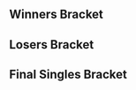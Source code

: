 {{DISPLAYTITLE:Press Start: Singles Bracket}}{{SetGame|melee}}{{Press Start Tabs
|This=4}}
==Winners Bracket==
{{32DEWBracketA
|tourneylink=Press Start
|tourneyname=Press Start

|R1=Round 1
|R2=Round 2
|R3=Round 3
|R4=Round 4

|r1m1p1=Mango |r1m1p1flag=us |r1m1p1score=DQ |r1m1win=2
|r1m1p2=A Rookie |r1m1p2flag=us |r1m1p2score={{win}}
|r1m1p1char1= |r1m1p2char1= |r1m1p1stock1= |r1m1p2stock1= |r1m1win1= |r1m1stage1=
|r1m1p1char2= |r1m1p2char2= |r1m1p1stock2= |r1m1p2stock2= |r1m1win2= |r1m1stage2=
|r1m1p1char3= |r1m1p2char3= |r1m1p1stock3= |r1m1p2stock3= |r1m1win3= |r1m1stage3=
|r1m1p1char4= |r1m1p2char4= |r1m1p1stock4= |r1m1p2stock4= |r1m1win4= |r1m1stage4=
|r1m1p1char5= |r1m1p2char5= |r1m1p1stock5= |r1m1p2stock5= |r1m1win5= |r1m1stage5=
|r1m1date=
|r1m1finished=
|r1m1details={{BracketMatchDetails|comment=Mango was DQ'd to losers bracket|preview=|lrthread=|vod=|interview=|recap=}}

|r1m2p1=Fly Amanita |r1m2p1flag=us |r1m2p1score=3 |r1m2win=1
|r1m2p2=Jace |r1m2p2flag=us |r1m2p2score=0
|r1m2p1char1= |r1m2p2char1= |r1m2p1stock1= |r1m2p2stock1= |r1m2win1= |r1m2stage1=
|r1m2p1char2= |r1m2p2char2= |r1m2p1stock2= |r1m2p2stock2= |r1m2win2= |r1m2stage2=
|r1m2p1char3= |r1m2p2char3= |r1m2p1stock3= |r1m2p2stock3= |r1m2win3= |r1m2stage3=
|r1m2p1char4= |r1m2p2char4= |r1m2p1stock4= |r1m2p2stock4= |r1m2win4= |r1m2stage4=
|r1m2p1char5= |r1m2p2char5= |r1m2p1stock5= |r1m2p2stock5= |r1m2win5= |r1m2stage5=
|r1m2date=
|r1m2finished=

|r1m3p1=Hax |r1m3p1flag=us |r1m3p1score=DQ |r1m3win=2
|r1m3p2=Reason |r1m3p2flag=us |r1m3p2score={{win}}
|r1m3p1char1= |r1m3p2char1= |r1m3p1stock1= |r1m3p2stock1= |r1m3win1= |r1m3stage1=
|r1m3p1char2= |r1m3p2char2= |r1m3p1stock2= |r1m3p2stock2= |r1m3win2= |r1m3stage2=
|r1m3p1char3= |r1m3p2char3= |r1m3p1stock3= |r1m3p2stock3= |r1m3win3= |r1m3stage3=
|r1m3p1char4= |r1m3p2char4= |r1m3p1stock4= |r1m3p2stock4= |r1m3win4= |r1m3stage4=
|r1m3p1char5= |r1m3p2char5= |r1m3p1stock5= |r1m3p2stock5= |r1m3win5= |r1m3stage5=
|r1m3date=
|r1m3finished=
|r1m3details={{BracketMatchDetails|comment=Hax was DQ'd to losers bracket|preview=|lrthread=|vod=|interview=|recap=}}

|r1m4p1=Shroomed |r1m4p1flag=us |r1m4p1score=3 |r1m4win=1
|r1m4p2=Ken |r1m4p2flag=us |r1m4p2score=1
|r1m4p1char1=sheik |r1m4p2char1=marth |r1m4p1stock1=2 |r1m4p2stock1=0 |r1m4win1=1 |r1m4stage1=Battlefield
|r1m4p1char2=sheik |r1m4p2char2=marth |r1m4p1stock2=3 |r1m4p2stock2=0 |r1m4win2=1 |r1m4stage2=Fountain of Dreams
|r1m4p1char3=sheik |r1m4p2char3=marth |r1m4p1stock3=0 |r1m4p2stock3=2 |r1m4win3=2 |r1m4stage3=Battlefield
|r1m4p1char4=sheik |r1m4p2char4=marth |r1m4p1stock4=2 |r1m4p2stock4=0 |r1m4win4=1 |r1m4stage4=Dream Land
|r1m4date=
|r1m4finished=
|r1m4details={{BracketMatchDetails|comment=|preview=|lrthread=|vod=https://www.youtube.com/watch?v=oSOnjw_X2EI|interview=|recap=}}

|r1m5p1=Mew2King |r1m5p1flag=us |r1m5p1score=3 |r1m5win=1
|r1m5p2=Mevan |r1m5p2flag=us |r1m5p2score=1
|r1m5p1char1= |r1m5p2char1= |r1m5p1stock1= |r1m5p2stock1= |r1m5win1= |r1m5stage1=
|r1m5p1char2= |r1m5p2char2= |r1m5p1stock2= |r1m5p2stock2= |r1m5win2= |r1m5stage2=
|r1m5p1char3= |r1m5p2char3= |r1m5p1stock3= |r1m5p2stock3= |r1m5win3= |r1m5stage3=
|r1m5p1char4= |r1m5p2char4= |r1m5p1stock4= |r1m5p2stock4= |r1m5win4= |r1m5stage4=
|r1m5p1char5= |r1m5p2char5= |r1m5p1stock5= |r1m5p2stock5= |r1m5win5= |r1m5stage5=
|r1m5date=
|r1m5finished=

|r1m6p1=Leffen |r1m6p1flag=se |r1m6p1score=3 |r1m6win=1
|r1m6p2=Santiago |r1m6p2flag=us |r1m6p2score=0
|r1m6p1char1=fox |r1m6p2char1=fox |r1m6p1stock1=2 |r1m6p2stock1=0 |r1m6win1=1 |r1m6stage1=Battlefield
|r1m6p1char2=fox |r1m6p2char2=fox |r1m6p1stock2=3 |r1m6p2stock2=0 |r1m6win2=1 |r1m6stage2=Fountain of Dreams
|r1m6p1char3=fox |r1m6p2char3=fox |r1m6p1stock3=1 |r1m6p2stock3=0 |r1m6win3=1 |r1m6stage3=Dream Land
|r1m6date=
|r1m6finished=
|r1m6details={{BracketMatchDetails|comment=|preview=|lrthread=|vod=https://www.youtube.com/watch?v=ezZS61I1LFA|interview=|recap=}}

|r1m7p1=SFAT |r1m7p1flag=us |r1m7p1score=3 |r1m7win=1
|r1m7p2=Tai |r1m7p2flag=us |r1m7p2score=0
|r1m7p1char1= |r1m7p2char1= |r1m7p1stock1= |r1m7p2stock1= |r1m7win1= |r1m7stage1=
|r1m7p1char2= |r1m7p2char2= |r1m7p1stock2= |r1m7p2stock2= |r1m7win2= |r1m7stage2=
|r1m7p1char3= |r1m7p2char3= |r1m7p1stock3= |r1m7p2stock3= |r1m7win3= |r1m7stage3=
|r1m7p1char4= |r1m7p2char4= |r1m7p1stock4= |r1m7p2stock4= |r1m7win4= |r1m7stage4=
|r1m7p1char5= |r1m7p2char5= |r1m7p1stock5= |r1m7p2stock5= |r1m7win5= |r1m7stage5=
|r1m7date=
|r1m7finished=

|r1m8p1=Tafokints |r1m8p1flag=us |r1m8p1score={{win}} |r1m8win=1
|r1m8p2=S2J |r1m8p2flag=us |r1m8p2score=DQ
|r1m8p1char1= |r1m8p2char1= |r1m8p1stock1= |r1m8p2stock1= |r1m8win1= |r1m8stage1=
|r1m8p1char2= |r1m8p2char2= |r1m8p1stock2= |r1m8p2stock2= |r1m8win2= |r1m8stage2=
|r1m8p1char3= |r1m8p2char3= |r1m8p1stock3= |r1m8p2stock3= |r1m8win3= |r1m8stage3=
|r1m8p1char4= |r1m8p2char4= |r1m8p1stock4= |r1m8p2stock4= |r1m8win4= |r1m8stage4=
|r1m8p1char5= |r1m8p2char5= |r1m8p1stock5= |r1m8p2stock5= |r1m8win5= |r1m8stage5=
|r1m8date=
|r1m8finished=
|r1m8details={{BracketMatchDetails|comment=S2J was DQ'd to losers bracket|preview=|lrthread=|vod=|interview=|recap=}}

|r1m9p1=Hungrybox |r1m9p1flag=us |r1m9p1score=3 |r1m9win=1
|r1m9p2=MacD |r1m9p2flag=us |r1m9p2score=0
|r1m9p1char1=jigglypuff |r1m9p2char1=peach |r1m9p1stock1=2 |r1m9p2stock1=0 |r1m9win1=1 |r1m9stage1=Battlefield
|r1m9p1char2=jigglypuff |r1m9p2char2=peach |r1m9p1stock2=2 |r1m9p2stock2=0 |r1m9win2=1 |r1m9stage2=Fountain of Dreams
|r1m9p1char3=jigglypuff |r1m9p2char3=peach |r1m9p1stock3=2 |r1m9p2stock3=0 |r1m9win3=1 |r1m9stage3=Fountain of Dreams
|r1m9date=
|r1m9finished=
|r1m9details={{BracketMatchDetails|comment=|preview=|lrthread=|vod=https://www.youtube.com/watch?v=3FMoraVKBog|interview=|recap=}}

|r1m10p1=Cactuar |r1m10p1flag=us |r1m10p1score=3 |r1m10win=1
|r1m10p2=MikeHaze |r1m10p2flag=us |r1m10p2score=0
|r1m10p1char1=fox |r1m10p2char1=fox |r1m10p1stock1=2 |r1m10p2stock1=0 |r1m10win1=1 |r1m10stage1=Battlefield
|r1m10p1char2=fox |r1m10p2char2=fox |r1m10p1stock2=2 |r1m10p2stock2=0 |r1m10win2=1 |r1m10stage2=Dream Land
|r1m10p1char3=fox |r1m10p2char3=fox |r1m10p1stock3=2 |r1m10p2stock3=0 |r1m10win3=1 |r1m10stage3=Final Destination
|r1m10date=
|r1m10finished=
|r1m10details={{BracketMatchDetails|comment=|preview=|lrthread=|vod=https://www.youtube.com/watch?v=QDPzHVyJbOU|interview=|recap=}}

|r1m11p1=Lucky |r1m11p1flag=us |r1m11p1score=3 |r1m11win=1
|r1m11p2=Sherigami |r1m11p2flag=us |r1m11p2score=0
|r1m11p1char1= |r1m11p2char1= |r1m11p1stock1= |r1m11p2stock1= |r1m11win1= |r1m11stage1=
|r1m11p1char2= |r1m11p2char2= |r1m11p1stock2= |r1m11p2stock2= |r1m11win2= |r1m11stage2=
|r1m11p1char3= |r1m11p2char3= |r1m11p1stock3= |r1m11p2stock3= |r1m11win3= |r1m11stage3=
|r1m11p1char4= |r1m11p2char4= |r1m11p1stock4= |r1m11p2stock4= |r1m11win4= |r1m11stage4=
|r1m11p1char5= |r1m11p2char5= |r1m11p1stock5= |r1m11p2stock5= |r1m11win5= |r1m11stage5=
|r1m11date=
|r1m11finished=

|r1m12p1=OkamiBW |r1m12p1flag=us |r1m12p1score=3 |r1m12win=1
|r1m12p2=Fiction |r1m12p2flag=us |r1m12p2score=2
|r1m12p1char1= |r1m12p2char1= |r1m12p1stock1= |r1m12p2stock1= |r1m12win1= |r1m12stage1=
|r1m12p1char2= |r1m12p2char2= |r1m12p1stock2= |r1m12p2stock2= |r1m12win2= |r1m12stage2=
|r1m12p1char3= |r1m12p2char3= |r1m12p1stock3= |r1m12p2stock3= |r1m12win3= |r1m12stage3=
|r1m12p1char4= |r1m12p2char4= |r1m12p1stock4= |r1m12p2stock4= |r1m12win4= |r1m12stage4=
|r1m12p1char5= |r1m12p2char5= |r1m12p1stock5= |r1m12p2stock5= |r1m12win5= |r1m12stage5=
|r1m12date=
|r1m12finished=

|r1m13p1=HugS |r1m13p1flag=us |r1m13p1score=3 |r1m13win=1
|r1m13p2=EastCoastJeff |r1m13p2flag=us |r1m13p2score=0
|r1m13p1char1= |r1m13p2char1= |r1m13p1stock1= |r1m13p2stock1= |r1m13win1= |r1m13stage1=
|r1m13p1char2= |r1m13p2char2= |r1m13p1stock2= |r1m13p2stock2= |r1m13win2= |r1m13stage2=
|r1m13p1char3= |r1m13p2char3= |r1m13p1stock3= |r1m13p2stock3= |r1m13win3= |r1m13stage3=
|r1m13p1char4= |r1m13p2char4= |r1m13p1stock4= |r1m13p2stock4= |r1m13win4= |r1m13stage4=
|r1m13p1char5= |r1m13p2char5= |r1m13p1stock5= |r1m13p2stock5= |r1m13win5= |r1m13stage5=
|r1m13date=
|r1m13finished=

|r1m14p1=Laudandus |r1m14p1flag=us |r1m14p1score=3 |r1m14win=1
|r1m14p2=Kira |r1m14p2flag=us |r1m14p2score=0
|r1m14p1char1= |r1m14p2char1= |r1m14p1stock1= |r1m14p2stock1= |r1m14win1= |r1m14stage1=
|r1m14p1char2= |r1m14p2char2= |r1m14p1stock2= |r1m14p2stock2= |r1m14win2= |r1m14stage2=
|r1m14p1char3= |r1m14p2char3= |r1m14p1stock3= |r1m14p2stock3= |r1m14win3= |r1m14stage3=
|r1m14p1char4= |r1m14p2char4= |r1m14p1stock4= |r1m14p2stock4= |r1m14win4= |r1m14stage4=
|r1m14p1char5= |r1m14p2char5= |r1m14p1stock5= |r1m14p2stock5= |r1m14win5= |r1m14stage5=
|r1m14date=
|r1m14finished=

|r1m15p1=Westballz |r1m15p1flag=us |r1m15p1score=3 |r1m15win=1
|r1m15p2=NMW |r1m15p2flag=us |r1m15p2score=0
|r1m15p1char1= |r1m15p2char1= |r1m15p1stock1= |r1m15p2stock1= |r1m15win1= |r1m15stage1=
|r1m15p1char2= |r1m15p2char2= |r1m15p1stock2= |r1m15p2stock2= |r1m15win2= |r1m15stage2=
|r1m15p1char3= |r1m15p2char3= |r1m15p1stock3= |r1m15p2stock3= |r1m15win3= |r1m15stage3=
|r1m15p1char4= |r1m15p2char4= |r1m15p1stock4= |r1m15p2stock4= |r1m15win4= |r1m15stage4=
|r1m15p1char5= |r1m15p2char5= |r1m15p1stock5= |r1m15p2stock5= |r1m15win5= |r1m15stage5=
|r1m15date=
|r1m15finished=

|r1m16p1=Axe |r1m16p1flag=us |r1m16p1score=3 |r1m16win=1
|r1m16p2=Matt |r1m16p2flag=us |r1m16p2score=0
|r1m16p1char1= |r1m16p2char1= |r1m16p1stock1= |r1m16p2stock1= |r1m16win1= |r1m16stage1=
|r1m16p1char2= |r1m16p2char2= |r1m16p1stock2= |r1m16p2stock2= |r1m16win2= |r1m16stage2=
|r1m16p1char3= |r1m16p2char3= |r1m16p1stock3= |r1m16p2stock3= |r1m16win3= |r1m16stage3=
|r1m16p1char4= |r1m16p2char4= |r1m16p1stock4= |r1m16p2stock4= |r1m16win4= |r1m16stage4=
|r1m16p1char5= |r1m16p2char5= |r1m16p1stock5= |r1m16p2stock5= |r1m16win5= |r1m16stage5=
|r1m16date=
|r1m16finished=


|r2m1p1=A Rookie |r2m1p1flag=us |r2m1p1score=0 |r2m1win=2
|r2m1p2=Fly Amanita |r2m1p2flag=us |r2m1p2score=3
|r2m1p1char1= |r2m1p2char1= |r2m1p1stock1= |r2m1p2stock1= |r2m1win1= |r2m1stage1=
|r2m1p1char2= |r2m1p2char2= |r2m1p1stock2= |r2m1p2stock2= |r2m1win2= |r2m1stage2=
|r2m1p1char3= |r2m1p2char3= |r2m1p1stock3= |r2m1p2stock3= |r2m1win3= |r2m1stage3=
|r2m1p1char4= |r2m1p2char4= |r2m1p1stock4= |r2m1p2stock4= |r2m1win4= |r2m1stage4=
|r2m1p1char5= |r2m1p2char5= |r2m1p1stock5= |r2m1p2stock5= |r2m1win5= |r2m1stage5=
|r2m1date=
|r2m1finished=

|r2m2p1=Reason |r2m2p1flag=us |r2m2p1score=0 |r2m2win=2
|r2m2p2=Shroomed |r2m2p2flag=us |r2m2p2score=3
|r2m2p1char1= |r2m2p2char1= |r2m2p1stock1= |r2m2p2stock1= |r2m2win1= |r2m2stage1=
|r2m2p1char2= |r2m2p2char2= |r2m2p1stock2= |r2m2p2stock2= |r2m2win2= |r2m2stage2=
|r2m2p1char3= |r2m2p2char3= |r2m2p1stock3= |r2m2p2stock3= |r2m2win3= |r2m2stage3=
|r2m2p1char4= |r2m2p2char4= |r2m2p1stock4= |r2m2p2stock4= |r2m2win4= |r2m2stage4=
|r2m2p1char5= |r2m2p2char5= |r2m2p1stock5= |r2m2p2stock5= |r2m2win5= |r2m2stage5=
|r2m2date=
|r2m2finished=

|r2m3p1=Mew2King |r2m3p1flag=us |r2m3p1score=1 |r2m3win=2
|r2m3p2=Leffen |r2m3p2flag=se |r2m3p2score=3
|r2m3p1char1=marth |r2m3p2char1=fox |r2m3p1stock1=0 |r2m3p2stock1=1 |r2m3win1=2 |r2m3stage1=Yoshi's Story
|r2m3p1char2=marth |r2m3p2char2=fox |r2m3p1stock2=2 |r2m3p2stock2=0 |r2m3win2=1 |r2m3stage2=Final Destination
|r2m3p1char3=sheik |r2m3p2char3=fox |r2m3p1stock3=0 |r2m3p2stock3=1 |r2m3win3=2 |r2m3stage3=Dream Land
|r2m3p1char4=marth |r2m3p2char4=fox |r2m3p1stock4=0 |r2m3p2stock4=4 |r2m3win4=2 |r2m3stage4=Fountain of Dreams
|r2m3date=
|r2m3finished=
|r2m3details={{BracketMatchDetails|comment=|preview=|lrthread=|vod=https://www.youtube.com/watch?v=gIombDSWzBU|interview=|recap=}}

|r2m4p1=SFAT |r2m4p1flag=us |r2m4p1score=3 |r2m4win=1
|r2m4p2=Tafokints |r2m4p2flag=us |r2m4p2score=0
|r2m4p1char1= |r2m4p2char1= |r2m4p1stock1= |r2m4p2stock1= |r2m4win1= |r2m4stage1=
|r2m4p1char2= |r2m4p2char2= |r2m4p1stock2= |r2m4p2stock2= |r2m4win2= |r2m4stage2=
|r2m4p1char3= |r2m4p2char3= |r2m4p1stock3= |r2m4p2stock3= |r2m4win3= |r2m4stage3=
|r2m4p1char4= |r2m4p2char4= |r2m4p1stock4= |r2m4p2stock4= |r2m4win4= |r2m4stage4=
|r2m4p1char5= |r2m4p2char5= |r2m4p1stock5= |r2m4p2stock5= |r2m4win5= |r2m4stage5=
|r2m4date=
|r2m4finished=

|r2m5p1=Hungrybox |r2m5p1flag=us |r2m5p1score=3 |r2m5win=1
|r2m5p2=Cactuar |r2m5p2flag=us |r2m5p2score=0
|r2m5p1char1=jigglypuff |r2m5p2char1=fox |r2m5p1stock1=2 |r2m5p2stock1=0 |r2m5win1=1 |r2m5stage1=Battlefield
|r2m5p1char2=jigglypuff |r2m5p2char2=fox |r2m5p1stock2=2 |r2m5p2stock2=0 |r2m5win2=1 |r2m5stage2=Pokémon Stadium
|r2m5p1char3=jigglypuff |r2m5p2char3=fox |r2m5p1stock3=1 |r2m5p2stock3=0 |r2m5win3=1 |r2m5stage3=Pokémon Stadium
|r2m5date=
|r2m5finished=
|r2m5details={{BracketMatchDetails|comment=|preview=|lrthread=|vod=https://www.youtube.com/watch?v=LYbrfRt5CJM|interview=|recap=}}

|r2m6p1=Lucky |r2m6p1flag=us |r2m6p1score=3 |r2m6win=1
|r2m6p2=OkamiBW |r2m6p2flag=us |r2m6p2score=1
|r2m6p1char1= |r2m6p2char1= |r2m6p1stock1= |r2m6p2stock1= |r2m6win1= |r2m6stage1=
|r2m6p1char2= |r2m6p2char2= |r2m6p1stock2= |r2m6p2stock2= |r2m6win2= |r2m6stage2=
|r2m6p1char3= |r2m6p2char3= |r2m6p1stock3= |r2m6p2stock3= |r2m6win3= |r2m6stage3=
|r2m6p1char4= |r2m6p2char4= |r2m6p1stock4= |r2m6p2stock4= |r2m6win4= |r2m6stage4=
|r2m6p1char5= |r2m6p2char5= |r2m6p1stock5= |r2m6p2stock5= |r2m6win5= |r2m6stage5=
|r2m6date=
|r2m6finished=

|r2m7p1=HugS |r2m7p1flag=us |r2m7p1score=3 |r2m7win=1
|r2m7p2=Laudandus |r2m7p2flag=us |r2m7p2score=0
|r2m7p1char1= |r2m7p2char1= |r2m7p1stock1= |r2m7p2stock1= |r2m7win1= |r2m7stage1=
|r2m7p1char2= |r2m7p2char2= |r2m7p1stock2= |r2m7p2stock2= |r2m7win2= |r2m7stage2=
|r2m7p1char3= |r2m7p2char3= |r2m7p1stock3= |r2m7p2stock3= |r2m7win3= |r2m7stage3=
|r2m7p1char4= |r2m7p2char4= |r2m7p1stock4= |r2m7p2stock4= |r2m7win4= |r2m7stage4=
|r2m7p1char5= |r2m7p2char5= |r2m7p1stock5= |r2m7p2stock5= |r2m7win5= |r2m7stage5=
|r2m7date=
|r2m7finished=

|r2m8p1=Westballz |r2m8p1flag=us |r2m8p1score=2 |r2m8win=2
|r2m8p2=Axe |r2m8p2flag=us |r2m8p2score=3
|r2m8p1char1=falco |r2m8p2char1=pikachu |r2m8p1stock1=2 |r2m8p2stock1=0 |r2m8win1=1 |r2m8stage1=Battlefield
|r2m8p1char2=falco |r2m8p2char2=pikachu |r2m8p1stock2=1 |r2m8p2stock2=0 |r2m8win2=1 |r2m8stage2=Final Destination
|r2m8p1char3=falco |r2m8p2char3=pikachu |r2m8p1stock3=0 |r2m8p2stock3=1 |r2m8win3=2 |r2m8stage3=Battlefield
|r2m8p1char4=falco |r2m8p2char4=pikachu |r2m8p1stock4=0 |r2m8p2stock4=3 |r2m8win4=2 |r2m8stage4=Pokémon Stadium
|r2m8p1char5=falco |r2m8p2char5=pikachu |r2m8p1stock5=0 |r2m8p2stock5=1 |r2m8win5=2 |r2m8stage5=Yoshi's Story
|r2m8date=
|r2m8finished=
|r2m8details={{BracketMatchDetails|comment=|preview=|lrthread=|vod=https://www.youtube.com/watch?v=CDbvuCXKLCA|interview=|recap=}}


|r3m1p1=Fly Amanita |r3m1p1flag=us |r3m1p1score=3 |r3m1win=1
|r3m1p2=Shroomed |r3m1p2flag=us |r3m1p2score=2
|r3m1p1char1=ic |r3m1p2char1=sheik |r3m1p1stock1=0 |r3m1p2stock1=2 |r3m1win1=2 |r3m1stage1=Dream Land
|r3m1p1char2=ic |r3m1p2char2=marth |r3m1p1stock2=0 |r3m1p2stock2=1 |r3m1win2=2 |r3m1stage2=Final Destination
|r3m1p1char3=ic |r3m1p2char3=sheik |r3m1p1stock3=1 |r3m1p2stock3=0 |r3m1win3=1 |r3m1stage3=Final Destination
|r3m1p1char4=ic |r3m1p2char4=sheik |r3m1p1stock4=1 |r3m1p2stock4=0 |r3m1win4=1 |r3m1stage4=Battlefield
|r3m1p1char5=ic |r3m1p2char5=sheik |r3m1p1stock5=1 |r3m1p2stock5=0 |r3m1win5=1 |r3m1stage5=Battlefield
|r3m1date=
|r3m1finished=
|r3m1details={{BracketMatchDetails|comment=|preview=|lrthread=|vod=https://www.youtube.com/watch?v=11CY4RkMRx8|interview=|recap=}}

|r3m2p1=Leffen |r3m2p1flag=se |r3m2p1score=2 |r3m2win=2
|r3m2p2=SFAT |r3m2p2flag=us |r3m2p2score=3
|r3m2p1char1=fox |r3m2p2char1=fox |r3m2p1stock1=0 |r3m2p2stock1=2 |r3m2win1=2 |r3m2stage1=Battlefield
|r3m2p1char2=fox |r3m2p2char2=fox |r3m2p1stock2=1 |r3m2p2stock2=0 |r3m2win2=1 |r3m2stage2=Final Destination
|r3m2p1char3=fox |r3m2p2char3=fox |r3m2p1stock3=1 |r3m2p2stock3=0 |r3m2win3=1 |r3m2stage3=Yoshi's Story
|r3m2p1char4=fox |r3m2p2char4=fox |r3m2p1stock4=0 |r3m2p2stock4=2 |r3m2win4=2 |r3m2stage4=Pokémon Stadium
|r3m2p1char5=fox |r3m2p2char5=fox |r3m2p1stock5=0 |r3m2p2stock5=3 |r3m2win5=2 |r3m2stage5=Dream Land
|r3m2date=
|r3m2finished=
|r3m2details={{BracketMatchDetails|comment=|preview=|lrthread=|vod=https://www.youtube.com/watch?v=9S1rsNYAyFc|interview=|recap=}}

|r3m3p1=Hungrybox |r3m3p1flag=us |r3m3p1score=2 |r3m3win=2
|r3m3p2=Lucky |r3m3p2flag=us |r3m3p2score=3
|r3m3p1char1=jigglypuff |r3m3p2char1=fox |r3m3p1stock1=2 |r3m3p2stock1=0 |r3m3win1=1 |r3m3stage1=Battlefield
|r3m3p1char2=jigglypuff |r3m3p2char2=fox |r3m3p1stock2=0 |r3m3p2stock2=2 |r3m3win2=2 |r3m3stage2=Final Destination
|r3m3p1char3=jigglypuff |r3m3p2char3=fox |r3m3p1stock3=0 |r3m3p2stock3=2 |r3m3win3=2 |r3m3stage3=Fountain of Dreams
|r3m3p1char4=jigglypuff |r3m3p2char4=fox |r3m3p1stock4=4 |r3m3p2stock4=0 |r3m3win4=1 |r3m3stage4=Dream Land
|r3m3p1char5=jigglypuff |r3m3p2char5=fox |r3m3p1stock5=0 |r3m3p2stock5=2 |r3m3win5=2 |r3m3stage5=Pokémon Stadium
|r3m3date=
|r3m3finished=
|r3m3details={{BracketMatchDetails|comment=|preview=|lrthread=|vod=https://www.youtube.com/watch?v=lQhDV9iGMak|interview=|recap=}}

|r3m4p1=HugS |r3m4p1flag=us |r3m4p1score=0 |r3m4win=2
|r3m4p2=Axe |r3m4p2flag=us |r3m4p2score=3
|r3m4p1char1=samus |r3m4p2char1=pikachu |r3m4p1stock1=0 |r3m4p2stock1=1 |r3m4win1=2 |r3m4stage1=Battlefield
|r3m4p1char2=samus |r3m4p2char2=pikachu |r3m4p1stock2=0 |r3m4p2stock2=2 |r3m4win2=2 |r3m4stage2=Fountain of Dreams
|r3m4p1char3=samus |r3m4p2char3=pikachu |r3m4p1stock3=0 |r3m4p2stock3=2 |r3m4win3=2 |r3m4stage3=Yoshi's Story
|r3m4p1char4= |r3m4p2char4= |r3m4p1stock4= |r3m4p2stock4= |r3m4win4= |r3m4stage4=
|r3m4p1char5= |r3m4p2char5= |r3m4p1stock5= |r3m4p2stock5= |r3m4win5= |r3m4stage5=
|r3m4date=
|r3m4finished=
|r3m4details={{BracketMatchDetails|comment=|preview=|lrthread=|vod=https://www.youtube.com/watch?v=5UbSPlvQZNA|interview=|recap=}}


|r4m1p1=Fly Amanita |r4m1p1flag=us |r4m1p1score=3 |r4m1win=1
|r4m1p2=SFAT |r4m1p2flag=us |r4m1p2score=1
|r4m1p1char1=ice climbers |r4m1p2char1=fox |r4m1p1stock1=1 |r4m1p2stock1=0 |r4m1win1=1 |r4m1stage1=Fountain of Dreams
|r4m1p1char2=ice climbers |r4m1p2char2=fox |r4m1p1stock2=1 |r4m1p2stock2=0 |r4m1win2=1 |r4m1stage2=Pokémon Stadium
|r4m1p1char3=ice climbers |r4m1p2char3=fox |r4m1p1stock3=0 |r4m1p2stock3=1 |r4m1win3=2 |r4m1stage3=Pokémon Stadium
|r4m1p1char4=ice climbers |r4m1p2char4=fox |r4m1p1stock4=1 |r4m1p2stock4=0 |r4m1win4=1 |r4m1stage4=Final Destination
|r4m1p1char5= |r4m1p2char5= |r4m1p1stock5= |r4m1p2stock5= |r4m1win5= |r4m1stage5=
|r4m1date=
|r4m1finished=
|r4m1details={{BracketMatchDetails|comment=|preview=|lrthread=|vod=https://www.youtube.com/watch?v=oQwx84sZaNY|interview=|recap=}}

|r4m2p1=Lucky |r4m2p1flag=us |r4m2p1score=2 |r4m2win=2
|r4m2p2=Axe |r4m2p2flag=us |r4m2p2score=3
|r4m2p1char1=fox |r4m2p2char1=pikachu |r4m2p1stock1=2 |r4m2p2stock1=0 |r4m2win1=1 |r4m2stage1=Battlefield
|r4m2p1char2=fox |r4m2p2char2=pikachu |r4m2p1stock2=0 |r4m2p2stock2=3 |r4m2win2=2 |r4m2stage2=Fountain of Dreams
|r4m2p1char3=fox |r4m2p2char3=pikachu |r4m2p1stock3=1 |r4m2p2stock3=0 |r4m2win3=1 |r4m2stage3=Pokémon Stadium
|r4m2p1char4=fox |r4m2p2char4=pikachu |r4m2p1stock4=0 |r4m2p2stock4=2 |r4m2win4=2 |r4m2stage4=Final Destination
|r4m2p1char5=fox |r4m2p2char5=pikachu |r4m2p1stock5=0 |r4m2p2stock5=3 |r4m2win5=2 |r4m2stage5=Dream Land
|r4m2date=
|r4m2finished=
|r4m2details={{BracketMatchDetails|comment=|preview=|lrthread=|vod=https://www.youtube.com/watch?v=f-K0VoAnZEs|interview=|recap=}}

}}
==Losers Bracket==
{{32DELBracketSmwA
|tourneylink=Press Start
|tourneyname=Press Start
|l1placement=25-32
|l2placement=17-24
|l3placement=13-16
|l4placement=9-12
|l5placement=7-8
|l6placement=5-6
|L1=Losers Round 1
|L2=Losers Round 2
|L3=Losers Round 3
|L4=Losers Round 4
|L5=Losers Round 5
|L6=Losers Round 6
|L7=Losers Round 7
|L8=Losers Round 8

|l1m1p1=Mango |l1m1p1flag=us |l1m1p1score=3
|l1m1p2=Jace |l1m1p2flag=us |l1m1p2score=0
|l1m1win=1
|l1m1p1char1= |l1m1p2char1= |l1m1p1stock1= |l1m1p2stock1= |l1m1win1= |l1m1stage1=
|l1m1p1char2= |l1m1p2char2= |l1m1p1stock2= |l1m1p2stock2= |l1m1win2= |l1m1stage2=
|l1m1p1char3= |l1m1p2char3= |l1m1p1stock3= |l1m1p2stock3= |l1m1win3= |l1m1stage3=
|l1m1p1char4= |l1m1p2char4= |l1m1p1stock4= |l1m1p2stock4= |l1m1win4= |l1m1stage4=
|l1m1p1char5= |l1m1p2char5= |l1m1p1stock5= |l1m1p2stock5= |l1m1win5= |l1m1stage5=
|l1m1date=
|l1m1finished=
|l1m1details={{BracketMatchDetails|comment=|preview=|lrthread=|vod=|interview=|recap=}}

|l1m2p1=Hax |l1m2p1flag=us |l1m2p1score=3
|l1m2p2=Ken |l1m2p2flag=us |l1m2p2score=0
|l1m2win=1
|l1m2p1char1= |l1m2p2char1= |l1m2p1stock1= |l1m2p2stock1= |l1m2win1= |l1m2stage1=
|l1m2p1char2= |l1m2p2char2= |l1m2p1stock2= |l1m2p2stock2= |l1m2win2= |l1m2stage2=
|l1m2p1char3= |l1m2p2char3= |l1m2p1stock3= |l1m2p2stock3= |l1m2win3= |l1m2stage3=
|l1m2p1char4= |l1m2p2char4= |l1m2p1stock4= |l1m2p2stock4= |l1m2win4= |l1m2stage4=
|l1m2p1char5= |l1m2p2char5= |l1m2p1stock5= |l1m2p2stock5= |l1m2win5= |l1m2stage5=
|l1m2date=
|l1m2finished=
|l1m2details={{BracketMatchDetails|comment=|preview=|lrthread=|vod=|interview=|recap=}}

|l1m3p1=Mevan |l1m3p1flag=us |l1m3p1score=0
|l1m3p2=Santiago |l1m3p2flag=us |l1m3p2score=3
|l1m3win=2
|l1m3p1char1= |l1m3p2char1= |l1m3p1stock1= |l1m3p2stock1= |l1m3win1= |l1m3stage1=
|l1m3p1char2= |l1m3p2char2= |l1m3p1stock2= |l1m3p2stock2= |l1m3win2= |l1m3stage2=
|l1m3p1char3= |l1m3p2char3= |l1m3p1stock3= |l1m3p2stock3= |l1m3win3= |l1m3stage3=
|l1m3p1char4= |l1m3p2char4= |l1m3p1stock4= |l1m3p2stock4= |l1m3win4= |l1m3stage4=
|l1m3p1char5= |l1m3p2char5= |l1m3p1stock5= |l1m3p2stock5= |l1m3win5= |l1m3stage5=
|l1m3date=
|l1m3finished=
|l1m3details={{BracketMatchDetails|comment=|preview=|lrthread=|vod=|interview=|recap=}}

|l1m4p1=Tai |l1m4p1flag=us |l1m4p1score=0
|l1m4p2=S2J |l1m4p2flag=us |l1m4p2score=3
|l1m4win=2
|l1m4p1char1= |l1m4p2char1= |l1m4p1stock1= |l1m4p2stock1= |l1m4win1= |l1m4stage1=
|l1m4p1char2= |l1m4p2char2= |l1m4p1stock2= |l1m4p2stock2= |l1m4win2= |l1m4stage2=
|l1m4p1char3= |l1m4p2char3= |l1m4p1stock3= |l1m4p2stock3= |l1m4win3= |l1m4stage3=
|l1m4p1char4= |l1m4p2char4= |l1m4p1stock4= |l1m4p2stock4= |l1m4win4= |l1m4stage4=
|l1m4p1char5= |l1m4p2char5= |l1m4p1stock5= |l1m4p2stock5= |l1m4win5= |l1m4stage5=
|l1m4date=
|l1m4finished=
|l1m4details={{BracketMatchDetails|comment=|preview=|lrthread=|vod=|interview=|recap=}}

|l1m5p1=MacD |l1m5p1flag=us |l1m5p1score=3
|l1m5p2=MikeHaze |l1m5p2flag=us |l1m5p2score=0
|l1m5win=1
|l1m5p1char1= |l1m5p2char1= |l1m5p1stock1= |l1m5p2stock1= |l1m5win1= |l1m5stage1=
|l1m5p1char2= |l1m5p2char2= |l1m5p1stock2= |l1m5p2stock2= |l1m5win2= |l1m5stage2=
|l1m5p1char3= |l1m5p2char3= |l1m5p1stock3= |l1m5p2stock3= |l1m5win3= |l1m5stage3=
|l1m5p1char4= |l1m5p2char4= |l1m5p1stock4= |l1m5p2stock4= |l1m5win4= |l1m5stage4=
|l1m5p1char5= |l1m5p2char5= |l1m5p1stock5= |l1m5p2stock5= |l1m5win5= |l1m5stage5=
|l1m5date=
|l1m5finished=
|l1m5details={{BracketMatchDetails|comment=|preview=|lrthread=|vod=|interview=|recap=}}

|l1m6p1=Sherigami |l1m6p1flag=us |l1m6p1score=1
|l1m6p2=Fiction |l1m6p2flag=us |l1m6p2score=3
|l1m6win=2
|l1m6p1char1= |l1m6p2char1= |l1m6p1stock1= |l1m6p2stock1= |l1m6win1= |l1m6stage1=
|l1m6p1char2= |l1m6p2char2= |l1m6p1stock2= |l1m6p2stock2= |l1m6win2= |l1m6stage2=
|l1m6p1char3= |l1m6p2char3= |l1m6p1stock3= |l1m6p2stock3= |l1m6win3= |l1m6stage3=
|l1m6p1char4= |l1m6p2char4= |l1m6p1stock4= |l1m6p2stock4= |l1m6win4= |l1m6stage4=
|l1m6p1char5= |l1m6p2char5= |l1m6p1stock5= |l1m6p2stock5= |l1m6win5= |l1m6stage5=
|l1m6date=
|l1m6finished=
|l1m6details={{BracketMatchDetails|comment=|preview=|lrthread=|vod=|interview=|recap=}}

|l1m7p1=EastCoastJeff |l1m7p1flag=us |l1m7p1score=0
|l1m7p2=Kira |l1m7p2flag=us |l1m7p2score=3
|l1m7win=2
|l1m7p1char1= |l1m7p2char1= |l1m7p1stock1= |l1m7p2stock1= |l1m7win1= |l1m7stage1=
|l1m7p1char2= |l1m7p2char2= |l1m7p1stock2= |l1m7p2stock2= |l1m7win2= |l1m7stage2=
|l1m7p1char3= |l1m7p2char3= |l1m7p1stock3= |l1m7p2stock3= |l1m7win3= |l1m7stage3=
|l1m7p1char4= |l1m7p2char4= |l1m7p1stock4= |l1m7p2stock4= |l1m7win4= |l1m7stage4=
|l1m7p1char5= |l1m7p2char5= |l1m7p1stock5= |l1m7p2stock5= |l1m7win5= |l1m7stage5=
|l1m7date=
|l1m7finished=
|l1m7details={{BracketMatchDetails|comment=|preview=|lrthread=|vod=|interview=|recap=}}

|l1m8p1=NMW |l1m8p1flag=us |l1m8p1score=1
|l1m8p2=Matt |l1m8p2flag=us |l1m8p2score=3
|l1m8win=2
|l1m8p1char1= |l1m8p2char1= |l1m8p1stock1= |l1m8p2stock1= |l1m8win1= |l1m8stage1=
|l1m8p1char2= |l1m8p2char2= |l1m8p1stock2= |l1m8p2stock2= |l1m8win2= |l1m8stage2=
|l1m8p1char3= |l1m8p2char3= |l1m8p1stock3= |l1m8p2stock3= |l1m8win3= |l1m8stage3=
|l1m8p1char4= |l1m8p2char4= |l1m8p1stock4= |l1m8p2stock4= |l1m8win4= |l1m8stage4=
|l1m8p1char5= |l1m8p2char5= |l1m8p1stock5= |l1m8p2stock5= |l1m8win5= |l1m8stage5=
|l1m8date=
|l1m8finished=
|l1m8details={{BracketMatchDetails|comment=|preview=|lrthread=|vod=|interview=|recap=}}


|l2m1p1=Westballz |l2m1p1flag=us |l2m1p1score=0
|l2m1p2=Mango |l2m1p2flag=us |l2m1p2score=3
|l2m1win=2
|l2m1p1char1= |l2m1p2char1= |l2m1p1stock1= |l2m1p2stock1= |l2m1win1= |l2m1stage1=
|l2m1p1char2= |l2m1p2char2= |l2m1p1stock2= |l2m1p2stock2= |l2m1win2= |l2m1stage2=
|l2m1p1char3= |l2m1p2char3= |l2m1p1stock3= |l2m1p2stock3= |l2m1win3= |l2m1stage3=
|l2m1p1char4= |l2m1p2char4= |l2m1p1stock4= |l2m1p2stock4= |l2m1win4= |l2m1stage4=
|l2m1p1char5= |l2m1p2char5= |l2m1p1stock5= |l2m1p2stock5= |l2m1win5= |l2m1stage5=
|l2m1date=
|l2m1finished=
|l2m1details={{BracketMatchDetails|comment=|preview=|lrthread=|vod=|interview=|recap=}}

|l2m2p1=Laudandus |l2m2p1flag=us |l2m2p1score=1
|l2m2p2=Hax |l2m2p2flag=us |l2m2p2score=3
|l2m2win=2
|l2m2p1char1= |l2m2p2char1= |l2m2p1stock1= |l2m2p2stock1= |l2m2win1= |l2m2stage1=
|l2m2p1char2= |l2m2p2char2= |l2m2p1stock2= |l2m2p2stock2= |l2m2win2= |l2m2stage2=
|l2m2p1char3= |l2m2p2char3= |l2m2p1stock3= |l2m2p2stock3= |l2m2win3= |l2m2stage3=
|l2m2p1char4= |l2m2p2char4= |l2m2p1stock4= |l2m2p2stock4= |l2m2win4= |l2m2stage4=
|l2m2p1char5= |l2m2p2char5= |l2m2p1stock5= |l2m2p2stock5= |l2m2win5= |l2m2stage5=
|l2m2date=
|l2m2finished=
|l2m2details={{BracketMatchDetails|comment=|preview=|lrthread=|vod=|interview=|recap=}}

|l2m3p1=OkamiBW |l2m3p1flag=us |l2m3p1score=1
|l2m3p2=Santiago |l2m3p2flag=us |l2m3p2score=3
|l2m3win=2
|l2m3p1char1= |l2m3p2char1= |l2m3p1stock1= |l2m3p2stock1= |l2m3win1= |l2m3stage1=
|l2m3p1char2= |l2m3p2char2= |l2m3p1stock2= |l2m3p2stock2= |l2m3win2= |l2m3stage2=
|l2m3p1char3= |l2m3p2char3= |l2m3p1stock3= |l2m3p2stock3= |l2m3win3= |l2m3stage3=
|l2m3p1char4= |l2m3p2char4= |l2m3p1stock4= |l2m3p2stock4= |l2m3win4= |l2m3stage4=
|l2m3p1char5= |l2m3p2char5= |l2m3p1stock5= |l2m3p2stock5= |l2m3win5= |l2m3stage5=
|l2m3date=
|l2m3finished=
|l2m3details={{BracketMatchDetails|comment=|preview=|lrthread=|vod=|interview=|recap=}}

|l2m4p1=Cactuar |l2m4p1flag=us |l2m4p1score=0
|l2m4p2=S2J |l2m4p2flag=us |l2m4p2score=3
|l2m4win=2
|l2m4p1char1= |l2m4p2char1= |l2m4p1stock1= |l2m4p2stock1= |l2m4win1= |l2m4stage1=
|l2m4p1char2= |l2m4p2char2= |l2m4p1stock2= |l2m4p2stock2= |l2m4win2= |l2m4stage2=
|l2m4p1char3= |l2m4p2char3= |l2m4p1stock3= |l2m4p2stock3= |l2m4win3= |l2m4stage3=
|l2m4p1char4= |l2m4p2char4= |l2m4p1stock4= |l2m4p2stock4= |l2m4win4= |l2m4stage4=
|l2m4p1char5= |l2m4p2char5= |l2m4p1stock5= |l2m4p2stock5= |l2m4win5= |l2m4stage5=
|l2m4date=
|l2m4finished=
|l2m4details={{BracketMatchDetails|comment=|preview=|lrthread=|vod=|interview=|recap=}}

|l2m5p1=Tafokints |l2m5p1flag=us |l2m5p1score=0
|l2m5p2=MacD |l2m5p2flag=us |l2m5p2score=3
|l2m5win=2
|l2m5p1char1= |l2m5p2char1= |l2m5p1stock1= |l2m5p2stock1= |l2m5win1= |l2m5stage1=
|l2m5p1char2= |l2m5p2char2= |l2m5p1stock2= |l2m5p2stock2= |l2m5win2= |l2m5stage2=
|l2m5p1char3= |l2m5p2char3= |l2m5p1stock3= |l2m5p2stock3= |l2m5win3= |l2m5stage3=
|l2m5p1char4= |l2m5p2char4= |l2m5p1stock4= |l2m5p2stock4= |l2m5win4= |l2m5stage4=
|l2m5p1char5= |l2m5p2char5= |l2m5p1stock5= |l2m5p2stock5= |l2m5win5= |l2m5stage5=
|l2m5date=
|l2m5finished=
|l2m5details={{BracketMatchDetails|comment=|preview=|lrthread=|vod=|interview=|recap=}}

|l2m6p1=Mew2King |l2m6p1flag=us |l2m6p1score=3
|l2m6p2=Fiction |l2m6p2flag=us |l2m6p2score=0
|l2m6win=1
|l2m6p1char1= |l2m6p2char1= |l2m6p1stock1= |l2m6p2stock1= |l2m6win1= |l2m6stage1=
|l2m6p1char2= |l2m6p2char2= |l2m6p1stock2= |l2m6p2stock2= |l2m6win2= |l2m6stage2=
|l2m6p1char3= |l2m6p2char3= |l2m6p1stock3= |l2m6p2stock3= |l2m6win3= |l2m6stage3=
|l2m6p1char4= |l2m6p2char4= |l2m6p1stock4= |l2m6p2stock4= |l2m6win4= |l2m6stage4=
|l2m6p1char5= |l2m6p2char5= |l2m6p1stock5= |l2m6p2stock5= |l2m6win5= |l2m6stage5=
|l2m6date=
|l2m6finished=
|l2m6details={{BracketMatchDetails|comment=|preview=|lrthread=|vod=|interview=|recap=}}

|l2m7p1=Reason |l2m7p1flag=us |l2m7p1score=0
|l2m7p2=Kira |l2m7p2flag=us |l2m7p2score=3
|l2m7win=2
|l2m7p1char1= |l2m7p2char1= |l2m7p1stock1= |l2m7p2stock1= |l2m7win1= |l2m7stage1=
|l2m7p1char2= |l2m7p2char2= |l2m7p1stock2= |l2m7p2stock2= |l2m7win2= |l2m7stage2=
|l2m7p1char3= |l2m7p2char3= |l2m7p1stock3= |l2m7p2stock3= |l2m7win3= |l2m7stage3=
|l2m7p1char4= |l2m7p2char4= |l2m7p1stock4= |l2m7p2stock4= |l2m7win4= |l2m7stage4=
|l2m7p1char5= |l2m7p2char5= |l2m7p1stock5= |l2m7p2stock5= |l2m7win5= |l2m7stage5=
|l2m7date=
|l2m7finished=
|l2m7details={{BracketMatchDetails|comment=|preview=|lrthread=|vod=|interview=|recap=}}

|l2m8p1=A Rookie |l2m8p1flag=us |l2m8p1score=0
|l2m8p2=Matt |l2m8p2flag=us |l2m8p2score=3
|l2m8win=2
|l2m8p1char1= |l2m8p2char1= |l2m8p1stock1= |l2m8p2stock1= |l2m8win1= |l2m8stage1=
|l2m8p1char2= |l2m8p2char2= |l2m8p1stock2= |l2m8p2stock2= |l2m8win2= |l2m8stage2=
|l2m8p1char3= |l2m8p2char3= |l2m8p1stock3= |l2m8p2stock3= |l2m8win3= |l2m8stage3=
|l2m8p1char4= |l2m8p2char4= |l2m8p1stock4= |l2m8p2stock4= |l2m8win4= |l2m8stage4=
|l2m8p1char5= |l2m8p2char5= |l2m8p1stock5= |l2m8p2stock5= |l2m8win5= |l2m8stage5=
|l2m8date=
|l2m8finished=
|l2m8details={{BracketMatchDetails|comment=|preview=|lrthread=|vod=|interview=|recap=}}


|l3m1p1=Mango |l3m1p1flag=us |l3m1p1score=3
|l3m1p2=Hax |l3m1p2flag=us |l3m1p2score=1
|l3m1win=1
|l3m1p1char1= |l3m1p2char1= |l3m1p1stock1= |l3m1p2stock1= |l3m1win1= |l3m1stage1=
|l3m1p1char2= |l3m1p2char2= |l3m1p1stock2= |l3m1p2stock2= |l3m1win2= |l3m1stage2=
|l3m1p1char3= |l3m1p2char3= |l3m1p1stock3= |l3m1p2stock3= |l3m1win3= |l3m1stage3=
|l3m1p1char4= |l3m1p2char4= |l3m1p1stock4= |l3m1p2stock4= |l3m1win4= |l3m1stage4=
|l3m1p1char5= |l3m1p2char5= |l3m1p1stock5= |l3m1p2stock5= |l3m1win5= |l3m1stage5=
|l3m1date=
|l3m1finished=
|l3m1details={{BracketMatchDetails|comment=|preview=|lrthread=|vod=|interview=|recap=}}

|l3m2p1=Santiago |l3m2p1flag=us |l3m2p1score=1
|l3m2p2=S2J |l3m2p2flag=us |l3m2p2score=3
|l3m2win=2
|l3m2p1char1= |l3m2p2char1= |l3m2p1stock1= |l3m2p2stock1= |l3m2win1= |l3m2stage1=
|l3m2p1char2= |l3m2p2char2= |l3m2p1stock2= |l3m2p2stock2= |l3m2win2= |l3m2stage2=
|l3m2p1char3= |l3m2p2char3= |l3m2p1stock3= |l3m2p2stock3= |l3m2win3= |l3m2stage3=
|l3m2p1char4= |l3m2p2char4= |l3m2p1stock4= |l3m2p2stock4= |l3m2win4= |l3m2stage4=
|l3m2p1char5= |l3m2p2char5= |l3m2p1stock5= |l3m2p2stock5= |l3m2win5= |l3m2stage5=
|l3m2date=
|l3m2finished=
|l3m2details={{BracketMatchDetails|comment=|preview=|lrthread=|vod=|interview=|recap=}}

|l3m3p1=MacD |l3m3p1flag=us |l3m3p1score=1
|l3m3p2=Mew2King |l3m3p2flag=us |l3m3p2score=3
|l3m3win=2
|l3m3p1char1= |l3m3p2char1= |l3m3p1stock1= |l3m3p2stock1= |l3m3win1= |l3m3stage1=
|l3m3p1char2= |l3m3p2char2= |l3m3p1stock2= |l3m3p2stock2= |l3m3win2= |l3m3stage2=
|l3m3p1char3= |l3m3p2char3= |l3m3p1stock3= |l3m3p2stock3= |l3m3win3= |l3m3stage3=
|l3m3p1char4= |l3m3p2char4= |l3m3p1stock4= |l3m3p2stock4= |l3m3win4= |l3m3stage4=
|l3m3p1char5= |l3m3p2char5= |l3m3p1stock5= |l3m3p2stock5= |l3m3win5= |l3m3stage5=
|l3m3date=
|l3m3finished=
|l3m3details={{BracketMatchDetails|comment=|preview=|lrthread=|vod=|interview=|recap=}}

|l3m4p1=Kira |l3m4p1flag=us |l3m4p1score=1
|l3m4p2=Matt |l3m4p2flag=us |l3m4p2score=3
|l3m4win=2
|l3m4p1char1= |l3m4p2char1= |l3m4p1stock1= |l3m4p2stock1= |l3m4win1= |l3m4stage1=
|l3m4p1char2= |l3m4p2char2= |l3m4p1stock2= |l3m4p2stock2= |l3m4win2= |l3m4stage2=
|l3m4p1char3= |l3m4p2char3= |l3m4p1stock3= |l3m4p2stock3= |l3m4win3= |l3m4stage3=
|l3m4p1char4= |l3m4p2char4= |l3m4p1stock4= |l3m4p2stock4= |l3m4win4= |l3m4stage4=
|l3m4p1char5= |l3m4p2char5= |l3m4p1stock5= |l3m4p2stock5= |l3m4win5= |l3m4stage5=
|l3m4date=
|l3m4finished=
|l3m4details={{BracketMatchDetails|comment=|preview=|lrthread=|vod=|interview=|recap=}}


|l4m1p1=Leffen |l4m1p1flag=se |l4m1p1score=0
|l4m1p2=Mango |l4m1p2flag=us |l4m1p2score=3
|l4m1win=2
|l4m1p1char1=fox |l4m1p2char1=falco |l4m1p1stock1=0 |l4m1p2stock1=3 |l4m1win1=2 |l4m1stage1=Dream Land
|l4m1p1char2=fox |l4m1p2char2=falco |l4m1p1stock2=0 |l4m1p2stock2=3 |l4m1win2=2 |l4m1stage2=Final Destination
|l4m1p1char3=fox |l4m1p2char3=falco |l4m1p1stock3=1 |l4m1p2stock3=3 |l4m1win3=2 |l4m1stage3=Battlefield
|l4m1p1char4= |l4m1p2char4= |l4m1p1stock4= |l4m1p2stock4= |l4m1win4= |l4m1stage4=
|l4m1p1char5= |l4m1p2char5= |l4m1p1stock5= |l4m1p2stock5= |l4m1win5= |l4m1stage5=
|l4m1date=
|l4m1finished=
|l4m1details={{BracketMatchDetails|comment=Leffen forfeited with one stock left in game 3.|preview=|lrthread=|vod=https://www.youtube.com/watch?v=jlZKZo9Qbjo|interview=|recap=}}

|l4m2p1=Shroomed |l4m2p1flag=us |l4m2p1score=3
|l4m2p2=S2J |l4m2p2flag=us |l4m2p2score=1
|l4m2win=1
|l4m2p1char1= |l4m2p2char1= |l4m2p1stock1= |l4m2p2stock1= |l4m2win1= |l4m2stage1=
|l4m2p1char2= |l4m2p2char2= |l4m2p1stock2= |l4m2p2stock2= |l4m2win2= |l4m2stage2=
|l4m2p1char3= |l4m2p2char3= |l4m2p1stock3= |l4m2p2stock3= |l4m2win3= |l4m2stage3=
|l4m2p1char4= |l4m2p2char4= |l4m2p1stock4= |l4m2p2stock4= |l4m2win4= |l4m2stage4=
|l4m2p1char5= |l4m2p2char5= |l4m2p1stock5= |l4m2p2stock5= |l4m2win5= |l4m2stage5=
|l4m2date=
|l4m2finished=
|l4m2details={{BracketMatchDetails|comment=|preview=|lrthread=|vod=|interview=|recap=}}

|l4m3p1=HugS |l4m3p1flag=us |l4m3p1score=0
|l4m3p2=Mew2King |l4m3p2flag=us |l4m3p2score=3
|l4m3win=2
|l4m3p1char1= |l4m3p2char1= |l4m3p1stock1= |l4m3p2stock1= |l4m3win1= |l4m3stage1=
|l4m3p1char2= |l4m3p2char2= |l4m3p1stock2= |l4m3p2stock2= |l4m3win2= |l4m3stage2=
|l4m3p1char3= |l4m3p2char3= |l4m3p1stock3= |l4m3p2stock3= |l4m3win3= |l4m3stage3=
|l4m3p1char4= |l4m3p2char4= |l4m3p1stock4= |l4m3p2stock4= |l4m3win4= |l4m3stage4=
|l4m3p1char5= |l4m3p2char5= |l4m3p1stock5= |l4m3p2stock5= |l4m3win5= |l4m3stage5=
|l4m3date=
|l4m3finished=
|l4m3details={{BracketMatchDetails|comment=|preview=|lrthread=|vod=|interview=|recap=}}

|l4m4p1=Hungrybox |l4m4p1flag=us |l4m4p1score=3
|l4m4p2=Matt |l4m4p2flag=us |l4m4p2score=1
|l4m4win=1
|l4m4p1char1= |l4m4p2char1= |l4m4p1stock1= |l4m4p2stock1= |l4m4win1= |l4m4stage1=
|l4m4p1char2= |l4m4p2char2= |l4m4p1stock2= |l4m4p2stock2= |l4m4win2= |l4m4stage2=
|l4m4p1char3= |l4m4p2char3= |l4m4p1stock3= |l4m4p2stock3= |l4m4win3= |l4m4stage3=
|l4m4p1char4= |l4m4p2char4= |l4m4p1stock4= |l4m4p2stock4= |l4m4win4= |l4m4stage4=
|l4m4p1char5= |l4m4p2char5= |l4m4p1stock5= |l4m4p2stock5= |l4m4win5= |l4m4stage5=
|l4m4date=
|l4m4finished=
|l4m4details={{BracketMatchDetails|comment=|preview=|lrthread=|vod=|interview=|recap=}}


|l5m1p1=Mango |l5m1p1flag=us |l5m1p1score=3
|l5m1p2=Shroomed |l5m1p2flag=us |l5m1p2score=0
|l5m1win=1
|l5m1p1char1=falco |l5m1p2char1=sheik |l5m1p1stock1=3 |l5m1p2stock1=0 |l5m1win1=1 |l5m1stage1=Battlefield
|l5m1p1char2=falco |l5m1p2char2=sheik |l5m1p1stock2=2 |l5m1p2stock2=0 |l5m1win2=1 |l5m1stage2=Dream Land
|l5m1p1char3=falco |l5m1p2char3=sheik |l5m1p1stock3=2 |l5m1p2stock3=0 |l5m1win3=1 |l5m1stage3=Dream Land
|l5m1p1char4= |l5m1p2char4= |l5m1p1stock4= |l5m1p2stock4= |l5m1win4= |l5m1stage4=
|l5m1p1char5= |l5m1p2char5= |l5m1p1stock5= |l5m1p2stock5= |l5m1win5= |l5m1stage5=
|l5m1date=
|l5m1finished=
|l5m1details={{BracketMatchDetails|comment=|preview=|lrthread=|vod=https://www.youtube.com/watch?v=ah5SbIZZB8g|interview=|recap=}}

|l5m2p1=Mew2King |l5m2p1flag=us |l5m2p1score=0
|l5m2p2=Hungrybox |l5m2p2flag=us |l5m2p2score=3
|l5m2win=2
|l5m2p1char1=fox |l5m2p2char1=jigglypuff |l5m2p1stock1=0 |l5m2p2stock1=1 |l5m2win1=2 |l5m2stage1=Battlefield
|l5m2p1char2=fox |l5m2p2char2=jigglypuff |l5m2p1stock2=0 |l5m2p2stock2=2 |l5m2win2=2 |l5m2stage2=Pokémon Stadium
|l5m2p1char3=fox |l5m2p2char3=jigglypuff |l5m2p1stock3=0 |l5m2p2stock3=1 |l5m2win3=2 |l5m2stage3=Pokémon Stadium
|l5m2p1char4= |l5m2p2char4= |l5m2p1stock4= |l5m2p2stock4= |l5m2win4= |l5m2stage4=
|l5m2p1char5= |l5m2p2char5= |l5m2p1stock5= |l5m2p2stock5= |l5m2win5= |l5m2stage5=
|l5m2date=
|l5m2finished=
|l5m2details={{BracketMatchDetails|comment=|preview=|lrthread=|vod=https://www.youtube.com/watch?v=ZL2LDhpzm3E|interview=|recap=}}


|l6m1p1=Lucky |l6m1p1flag=us |l6m1p1score=1
|l6m1p2=Mango |l6m1p2flag=us |l6m1p2score=3
|l6m1win=2
|l6m1p1char1=fox |l6m1p2char1=falco |l6m1p1stock1=1 |l6m1p2stock1=0 |l6m1win1=1 |l6m1stage1=Battlefield
|l6m1p1char2=fox |l6m1p2char2=falco |l6m1p1stock2=0 |l6m1p2stock2=1 |l6m1win2=2 |l6m1stage2=Yoshi's Story
|l6m1p1char3=fox |l6m1p2char3=falco |l6m1p1stock3=0 |l6m1p2stock3=2 |l6m1win3=2 |l6m1stage3=Pokémon Stadium
|l6m1p1char4=fox |l6m1p2char4=falco |l6m1p1stock4=0 |l6m1p2stock4=1 |l6m1win4=2 |l6m1stage4=Dream Land
|l6m1p1char5= |l6m1p2char5= |l6m1p1stock5= |l6m1p2stock5= |l6m1win5= |l6m1stage5=
|l6m1date=
|l6m1finished=
|l6m1details={{BracketMatchDetails|comment=|preview=|lrthread=|vod=https://www.youtube.com/watch?v=REphJBYfi3g|interview=|recap=}}

|l6m2p1=SFAT |l6m2p1flag=us |l6m2p1score=2
|l6m2p2=Hungrybox |l6m2p2flag=us |l6m2p2score=3
|l6m2win=2
|l6m2p1char1=fox |l6m2p2char1=jigglypuff |l6m2p1stock1=2 |l6m2p2stock1=0 |l6m2win1=1 |l6m2stage1=Battlefield
|l6m2p1char2=fox |l6m2p2char2=jigglypuff |l6m2p1stock2=2 |l6m2p2stock2=0 |l6m2win2=1 |l6m2stage2=Dream Land
|l6m2p1char3=fox |l6m2p2char3=jigglypuff |l6m2p1stock3=0 |l6m2p2stock3=1 |l6m2win3=2 |l6m2stage3=Dream Land
|l6m2p1char4=fox |l6m2p2char4=jigglypuff |l6m2p1stock4=0 |l6m2p2stock4=2 |l6m2win4=2 |l6m2stage4=Pokémon Stadium
|l6m2p1char5=fox |l6m2p2char5=jigglypuff |l6m2p1stock5=0 |l6m2p2stock5=1 |l6m2win5=2 |l6m2stage5=Pokémon Stadium
|l6m2date=
|l6m2finished=
|l6m2details={{BracketMatchDetails|comment=|preview=|lrthread=|vod=https://www.youtube.com/watch?v=AGNIABHNhAs|interview=|recap=}}
}}
<onlyinclude>
==Final Singles Bracket==
{{DEFinalSmwBracket
|tourneylink=Press Start
|tourneyname=Press Start
|l1placement=4
|r2placement=3
|r3loserplacement=2
|r3winnerplacement=1
|column-width=210
|export_score=true

<!-- FROM WINNERS -->
|r1m1p1=Fly Amanita |r1m1p1flag=us |r1m1p1score=3
|r1m1p2=Axe |r1m1p2flag=us |r1m1p2score=2
|r1m1win=1
|r1m1p1char1=ice climbers |r1m1p1stock1=0 |r1m1p2char1=young link |r1m1p2stock1=2 |r1m1win1=2 |r1m1stage1=Fountain of Dreams
|r1m1p1char2=ice climbers |r1m1p1stock2=2 |r1m1p2char2=young link |r1m1p2stock2=0 |r1m1win2=1 |r1m1stage2=Final Destination
|r1m1p1char3=ice climbers |r1m1p1stock3=0 |r1m1p2char3=young link |r1m1p2stock3=1 |r1m1win3=2 |r1m1stage3=Battlefield
|r1m1p1char4=ice climbers |r1m1p1stock4=1 |r1m1p2char4=young link |r1m1p2stock4=0 |r1m1win4=1 |r1m1stage4=Dream Land
|r1m1p1char5=ice climbers |r1m1p1stock5=1 |r1m1p2char5=young link |r1m1p2stock5=0 |r1m1win5=1 |r1m1stage5=Pokémon Stadium
|r1m1date=
|r1m1finished=
|r1m1details={{BracketMatchDetails
|vod=https://www.youtube.com/watch?v=TqJRKzZrmsM
|preview= 
|lrthread=
|interview=
|recap=
|comment=
|live=
}}

<!-- FROM LOSERS -->
|l1m1p1=Mango |l1m1p1flag=us |l1m1p1score=3
|l1m1p2=Hungrybox |l1m1p2flag=us |l1m1p2score=0
|l1m1win=1
|l1m1p1char1=fox |l1m1p1stock1=3 |l1m1p2char1=jigglypuff |l1m1p2stock1=0 |l1m1win1=1 |l1m1stage1=Battlefield 
|l1m1p1char2=fox |l1m1p1stock2=1 |l1m1p2char2=jigglypuff |l1m1p2stock2=0 |l1m1win2=1 |l1m1stage2=Dream Land
|l1m1p1char3=fox |l1m1p1stock3=1 |l1m1p2char3=jigglypuff |l1m1p2stock3=0 |l1m1win3=1 |l1m1stage3=Dream Land
|l1m1p1char4= |l1m1p1stock4= |l1m1p2char4= |l1m1p2stock4= |l1m1win4= |l1m1stage4=
|l1m1p1char5= |l1m1p1stock5= |l1m1p2char5= |l1m1p2stock5= |l1m1win5= |l1m1stage5=
|l1m1date=
|l1m1finished=
|l1m1details={{BracketMatchDetails
|vod=https://www.youtube.com/watch?v=kM1OlSSSw_8
|preview= 
|lrthread=
|interview=
|recap=
|comment=
|live=
}}

<!-- LOSERS FINALS -->
|r2m1p1=Axe |r2m1p1flag=us |r2m1p1score=1
|r2m1p2=Mango |r2m1p2flag=us |r2m1p2score=3
|r2m1win=2
|r2m1p1char1=pikachu |r2m1p1stock1=0 |r2m1p2char1=falco |r2m1p2stock1=1 |r2m1win1=2 |r2m1stage1=Battlefield
|r2m1p1char2=pikachu |r2m1p1stock2=2 |r2m1p2char2=falco |r2m1p2stock2=0 |r2m1win2=1 |r2m1stage2=Final Destination
|r2m1p1char3=pikachu |r2m1p1stock3=0 |r2m1p2char3=falco |r2m1p2stock3=2 |r2m1win3=2 |r2m1stage3=Yoshi's Story
|r2m1p1char4=pikachu |r2m1p1stock4=0 |r2m1p2char4=falco |r2m1p2stock4=1 |r2m1win4=2 |r2m1stage4=Battlefield
|r2m1p1char5= |r2m1p1stock5= |r2m1p2char5= |r2m1p2stock5= |r2m1win5= |r2m1stage5=
|r2m1date=
|r2m1finished=
|r2m1details={{BracketMatchDetails
|vod=https://www.youtube.com/watch?v=yHqEICVm4Cs
|preview= 
|lrthread=
|interview=
|recap=
|comment=
|live=
}}

<!-- GRAND FINALS -->
|r3m1p1=Fly Amanita |r3m1p1flag=us |r3m1p1score=0 |r3m2p1score=0
|r3m1p2=Mango |r3m1p2flag=us |r3m1p2score=3 |r3m2p2score=3
|r3m1win=2
|r3m1p1char1=ice climbers |r3m1p1stock1=0 |r3m1p2char1=fox |r3m1p2stock1=3 |r3m1win1=2 |r3m1stage1=Yoshi's Story
|r3m1p1char2=ice climbers |r3m1p1stock2=0 |r3m1p2char2=fox |r3m1p2stock2=2 |r3m1win2=2 |r3m1stage2=Final Destination
|r3m1p1char3=ice climbers |r3m1p1stock3=0 |r3m1p2char3=fox |r3m1p2stock3=1 |r3m1win3=2 |r3m1stage3=Final Destination
|r3m1p1char4= |r3m1p1stock4= |r3m1p2char4= |r3m1p2stock4= |r3m1win4= |r3m1stage4=
|r3m1p1char5= |r3m1p1stock5= |r3m1p2char5= |r3m1p2stock5= |r3m1win5= |r3m1stage5=

|r3m2p1char1=ice climbers |r3m2p1stock1=0 |r3m2p2char1=fox |r3m2p2stock1=3 |r3m2win1=2 |r3m2stage1=Yoshi's Story
|r3m2p1char2=ice climbers |r3m2p1stock2=0 |r3m2p2char2=fox |r3m2p2stock2=3 |r3m2win2=2 |r3m2stage2=Final Destination
|r3m2p1char3=ice climbers |r3m2p1stock3=0 |r3m2p2char3=fox |r3m2p2stock3=2 |r3m2win3=2 |r3m2stage3=Fountain of Dreams
|r3m2p1char4= |r3m2p1stock4= |r3m2p2char4= |r3m2p2stock4= |r3m2win4= |r3m2stage4=
|r3m2p1char5= |r3m2p1stock5= |r3m2p2char5= |r3m2p2stock5= |r3m2win5= |r3m2stage5=
|r3m1date=
|r3m1finished=
|r3m1details={{BracketMatchDetails
|vod=https://www.youtube.com/watch?v=e1GNuaWM_Ks
|vod2=https://www.youtube.com/watch?v=mmt6x9PbZVI
|preview= 
|lrthread=
|interview=
|recap=
|comment=
|live=
}}
}}
</onlyinclude>
